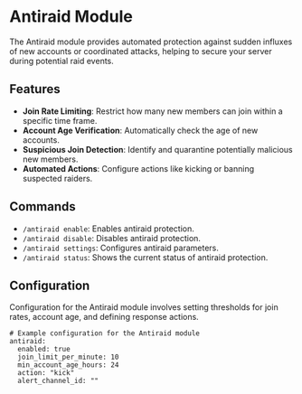 # Antiraid Module

The Antiraid module provides automated protection against sudden influxes of new accounts or coordinated attacks, helping to secure your server during potential raid events.

## Features

- **Join Rate Limiting**: Restrict how many new members can join within a specific time frame.
- **Account Age Verification**: Automatically check the age of new accounts.
- **Suspicious Join Detection**: Identify and quarantine potentially malicious new members.
- **Automated Actions**: Configure actions like kicking or banning suspected raiders.

## Commands

- `/antiraid enable`: Enables antiraid protection.
- `/antiraid disable`: Disables antiraid protection.
- `/antiraid settings`: Configures antiraid parameters.
- `/antiraid status`: Shows the current status of antiraid protection.

## Configuration

Configuration for the Antiraid module involves setting thresholds for join rates, account age, and defining response actions.

```
# Example configuration for the Antiraid module
antiraid:
  enabled: true
  join_limit_per_minute: 10
  min_account_age_hours: 24
  action: "kick"
  alert_channel_id: ""
``` 